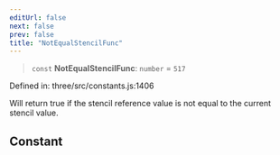 ```yaml
---
editUrl: false
next: false
prev: false
title: "NotEqualStencilFunc"
---
```


> `const` **NotEqualStencilFunc**: `number` = `517`

Defined in: three/src/constants.js:1406

Will return true if the stencil reference value is not equal to the current stencil value.

## Constant
